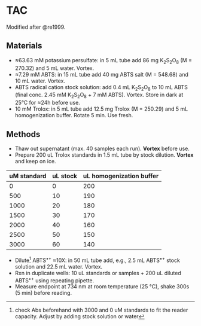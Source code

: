 # TAC

Modified after @re1999.

## Materials

-   ≈63.63 mM potassium persulfate: in 5 mL tube add 86 mg K~2~S~2~O~8~ (M = 270.32) and 5 mL water. Vortex.
-   ≈7.29 mM ABTS: in 15 mL tube add 40 mg ABTS salt (M = 548.68) and 10 mL water. Vortex.
- ABTS radical cation stock solution: add 0.4 mL  K~2~S~2~O~8~ to 10 mL ABTS (final conc. 2.45 mM K~2~S~2~O~8~ + 7 mM ABTS). Vortex. Store in dark at 25°C for ≈24h before use.
- 10 mM Trolox: in 5 mL tube add 12.5 mg Trolox (M = 250.29) and 5 mL homogenization buffer. Rotate 5 min. Use fresh.

## Methods

-   Thaw out supernatant (max. 40 samples each run). **Vortex** before use.
-   Prepare 200 uL Trolox standards in 1.5 mL tube by stock dilution. **Vortex** and keep on ice.

| uM standard | uL stock | uL homogenization buffer |
|-------------|----------|--------------------------|
| 0           | 0        | 200                      |
| 500        | 10    | 190                   |
| 1000          | 20     | 180                    |
| 1500         | 30       | 170                      |
| 2000         | 40       | 160                      |
| 2500         | 50      | 150                      |
| 3000        | 60      | 140                        |

- Dilute^[check Abs beforehand with 3000 and 0 uM standards to fit the reader capacity. Adjust by adding stock solution or water] ABTS^•+^ ≈10X: in 50 mL tube add, e.g., 2.5 mL ABTS^•+^ stock solution and 22.5 mL water. Vortex. 
-	Rxn in duplicate wells: 10 uL standards or samples + 200 uL diluted ABTS^•+^ using repeating pipette.
-	Measure endpoint at 734 nm at room temperature (25 °C), shake 300s (5 min) before reading.